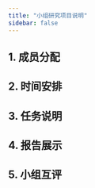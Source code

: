 ```yaml
---
title: "小组研究项目说明"
sidebar: false
---
```


## 1. 成员分配

## 2. 时间安排

## 3. 任务说明

## 4. 报告展示

## 5. 小组互评
